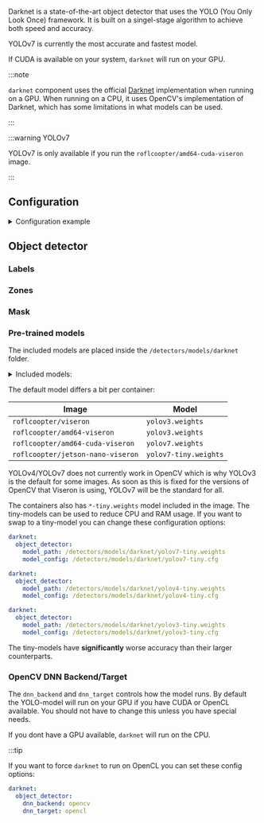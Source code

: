 
<ComponentHeader meta={ComponentMetadata} />

Darknet is a state-of-the-art object detector that uses the YOLO (You Only Look Once) framework.
It is built on a singel-stage algorithm to achieve both speed and accuracy.

YOLOv7 is currently the most accurate and fastest model.

If CUDA is available on your system, `darknet` will run on your GPU.

:::note

`darknet` component uses the official [Darknet](https://github.com/AlexeyAB/darknet) implementation when running on a GPU.
When running on a CPU, it uses OpenCV's implementation of Darknet, which has some limitations in what models can be used.

:::

:::warning YOLOv7

YOLOv7 is only available if you run the `roflcoopter/amd64-cuda-viseron` image.

:::

## Configuration

<details>
  <summary>Configuration example</summary>

```yaml
darknet:
  object_detector:
    cameras:
      viseron_camera1:
        fps: 1
        scan_on_motion_only: true
        log_all_objects: false
        labels:
          - label: dog
            confidence: 0.7
            trigger_recorder: false
        zones:
          - name: zone1
            coordinates:
              - x: 0
                y: 500
              - x: 1920
                y: 500
              - x: 1920
                y: 1080
              - x: 0
                y: 1080
            labels:
              - label: person
                confidence: 0.8
                trigger_recorder: true
        mask:
          - coordinates:
              - x: 400
                y: 200
              - x: 1000
                y: 200
              - x: 1000
                y: 750
              - x: 400
                y: 750
```

</details>

<ComponentConfiguration meta={ComponentMetadata} config={config} />

## Object detector

<ObjectDetector />

### Labels

<ObjectDetectorLabels labelPath="/detectors/models/darknet/coco.names" />

### Zones

<ObjectDetectorZones />

### Mask

<ObjectDetectorMask />

### Pre-trained models

The included models are placed inside the `/detectors/models/darknet` folder.

<details>
<summary>Included models:</summary>

- `yolov3-tiny.weights`
- `yolov3.weights`
- `yolov4-csp-swish.weights`
- `yolov4-csp-x-swish.weights`
- `yolov4-csp.weights`
- `yolov4-p5.weights`
- `yolov4-p6.weights`
- `yolov4-tiny.weights`
- `yolov4.weights`
- `yolov4x-mish.weights`
- `yolov7-tiny.weights`
- `yolov7.weights`
- `yolov7x.weights`

:::tip

This [GitHub issue](https://github.com/AlexeyAB/darknet/issues/7087#issue-758524970) explains the models quite well.

To make an educated guess of what model to use, you can reference [this image.](https://user-images.githubusercontent.com/4096485/101356322-f1f5a180-38a8-11eb-9907-4fe4f188d887.png)<br></br>
It will help you find the perfect trade-off between accuracy and latency.

:::

</details>

The default model differs a bit per container:

| Image                             | Model                 |
| --------------------------------- | --------------------- |
| `roflcoopter/viseron`             | `yolov3.weights`      |
| `roflcoopter/amd64-viseron`       | `yolov3.weights`      |
| `roflcoopter/amd64-cuda-viseron`  | `yolov7.weights`      |
| `roflcoopter/jetson-nano-viseron` | `yolov7-tiny.weights` |

YOLOv4/YOLOv7 does not currently work in OpenCV which is why YOLOv3 is the default for some images.
As soon as this is fixed for the versions of OpenCV that Viseron is using, YOLOv7 will be the standard for all.

<Admonition type="tip">
The containers also has <code>*-tiny.weights</code> model included in the image.
The tiny-models can be used to reduce CPU and RAM usage.
If you want to swap to a tiny-model you can change these configuration options:

<Tabs>
<TabItem value="yolov7" label="YOLOv7" default>

```yaml
darknet:
  object_detector:
    model_path: /detectors/models/darknet/yolov7-tiny.weights
    model_config: /detectors/models/darknet/yolov7-tiny.cfg
```

</TabItem>
<TabItem value="yolov4" label="YOLOv4" default>

```yaml
darknet:
  object_detector:
    model_path: /detectors/models/darknet/yolov4-tiny.weights
    model_config: /detectors/models/darknet/yolov4-tiny.cfg
```

</TabItem>
<TabItem value="yolov3" label="YOLOv3">

```yaml
darknet:
  object_detector:
    model_path: /detectors/models/darknet/yolov3-tiny.weights
    model_config: /detectors/models/darknet/yolov3-tiny.cfg
```

</TabItem>
</Tabs>

<Admonition type="note">
  The tiny-models have <b>significantly</b> worse accuracy than their larger
  counterparts.
</Admonition>

</Admonition>

### OpenCV DNN Backend/Target

The `dnn_backend` and `dnn_target` controls how the model runs.
By default the YOLO-model will run on your GPU if you have CUDA or OpenCL available.
You should not have to change this unless you have special needs.

If you dont have a GPU available, `darknet` will run on the CPU.

:::tip

If you want to force `darknet` to run on OpenCL you can set these config options:

```yaml
darknet:
  object_detector:
    dnn_backend: opencv
    dnn_target: opencl
```

